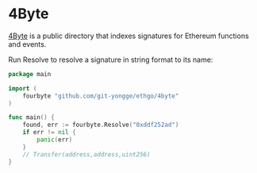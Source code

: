 

# 4Byte

[4Byte](https://www.4byte.directory/) is a public directory that indexes signatures for Ethereum functions and events.

Run <GoDocLink href="4byte#Resolve">Resolve</GoDocLink> to resolve a signature in string format to its name:

```go
package main

import (
    fourbyte "github.com/git-yongge/ethgo/4byte"
)

func main() {
    found, err := fourbyte.Resolve("0xddf252ad")
    if err != nil {
        panic(err)
    }
    // Transfer(address,address,uint256)
}
```
